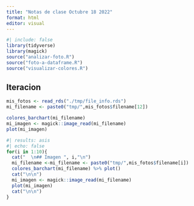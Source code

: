 ```yaml
---
title: "Notas de clase Octubre 18 2022"
format: html
editor: visual
---
```


```r
#| include: false
library(tidyverse)
library(magick)
source("analizar-foto.R")
source("foto-a-dataframe.R")
source("visualizar-colores.R")
```

## Iteracion 

```r
mis_fotos <- read_rds("./tmp/file_info.rds")
mi_filename <- paste0("tmp/",mis_fotos$filename[12])

```

```r
colores_barchart(mi_filename)
mi_imagen <- magick::image_read(mi_filename)
plot(mi_imagen)
```

```r
#| results: asis
#| echo: false 
for(i in 1:10){
  cat("  \n## Imagen ", i,"\n")
  mi_filename <-mi_filename <- paste0("tmp/",mis_fotos$filename[i])
  colores_barchart(mi_filename) %>% plot()
  cat("\n\n")
  mi_imagen <- magick::image_read(mi_filename)
  plot(mi_imagen)
  cat("\n\n")
}
```
